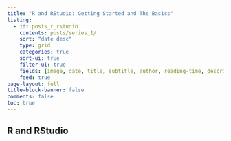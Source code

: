 ```yaml
---
title: "R and RStudio: Getting Started and The Basics"
listing:
  - id: posts_r_rstudio
    contents: posts/series_1/
    sort: "date desc"
    type: grid
    categories: true
    sort-ui: true
    filter-ui: true
    fields: [image, date, title, subtitle, author, reading-time, description, categories]
    feed: true
page-layout: full
title-block-banner: false
comments: false
toc: true
---
```


## R and RStudio

::: {#posts_r_rstudio}
:::
